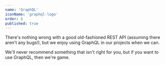```yaml
---
name: 'GraphQL'
iconName: 'graphql-logo'
order: 8
published: true
---
```


There's nothing wrong with a good old-fashioned REST API (assuming there aren't any bugs!), but we enjoy using GraphQL in our projects when we can.

We'll never recommend something that isn't right for you, but if you want to use GraphQL, then we're game.
